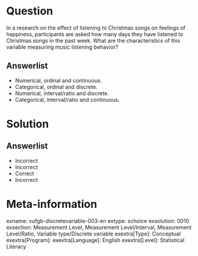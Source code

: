 Question
========
  
In a research on the effect of listening to Christmas songs on feelings of happiness, participants are asked how many days they have listened to Christmas songs in the past week. What are the characteristics of this variable measuring music listening behavior?
  
Answerlist
----------
* Numerical, ordinal and continuous. 
* Categorical, ordinal and discrete. 
* Numerical, interval/ratio and discrete. 
* Categorical, interval/ratio and continuous. 


Solution
========

Answerlist
----------
* Incorrect
* Incorrect
* Correct
* Incorrect

Meta-information
================
exname: vufgb-discretevariable-003-en
extype: schoice
exsolution: 0010
exsection: Measurement Level, Measurement Level/Interval, Measurement Level/Ratio, Variable type/Discrete variable
exextra[Type]: Conceptual
exextra[Program]: 
exextra[Language]: English
exextra[Level]: Statistical Literacy

